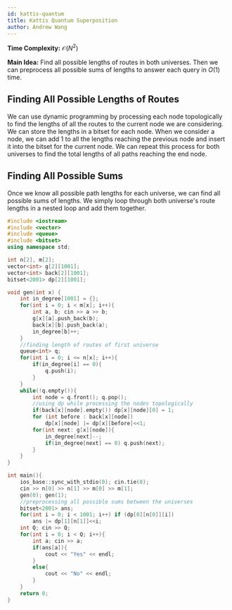 ```yaml
---
id: kattis-quantum
title: Kattis Quantum Superposition
author: Andrew Wang
---
```


**Time Complexity:** $\mathcal{O}(N^2)$

**Main Idea:** Find all possible lengths of routes in both universes. Then we can preprocess all possible sums of lengths to answer each query in $O(1)$ time. 

## Finding All Possible Lengths of Routes

We can use dynamic programming by processing each node topologically to find the lengths of all the routes to the current node we are considering. We can store the lengths in a bitset for each node. When we consider a node, we can add 1 to all the lengths reaching the previous node and insert it into the bitset for the current node. We can repeat this process for both universes to find the total lengths of all paths reaching the end node.



## Finding All Possible Sums

Once we know all possible path lengths for each universe, we can find all possible sums of lengths. We simply loop through both universe's route lengths in a nested loop and add them together. 

```cpp
#include <iostream>
#include <vector>
#include <queue>
#include <bitset>
using namespace std;

int n[2], m[2];
vector<int> g[2][1001];
vector<int> back[2][1001];
bitset<2001> dp[2][1001];

void gen(int x) {
	int in_degree[1001] = {};
	for(int i = 0; i < m[x]; i++){
		int a, b; cin >> a >> b;
		g[x][a].push_back(b);
		back[x][b].push_back(a);
		in_degree[b]++;
	}
	//finding length of routes of first universe
	queue<int> q;
	for(int i = 0; i <= n[x]; i++){
		if(in_degree[i] == 0){
			q.push(i);
		}
	}
	while(!q.empty()){
		int node = q.front(); q.pop();
		//using dp while processing the nodes topologically
		if(back[x][node].empty()) dp[x][node][0] = 1;
		for (int before : back[x][node])
			dp[x][node] |= dp[x][before]<<1;
		for(int next: g[x][node]){
			in_degree[next]--;
			if(in_degree[next] == 0) q.push(next);
		}
	}
}

int main(){
	ios_base::sync_with_stdio(0); cin.tie(0);
	cin >> n[0] >> n[1] >> m[0] >> m[1];
	gen(0); gen(1);
	//preprocessing all possible sums between the universes
	bitset<2001> ans;
	for(int i = 0; i < 1001; i++) if (dp[0][n[0]][i]) 
		ans |= dp[1][n[1]]<<i;
	int Q; cin >> Q;
	for(int i = 0; i < Q; i++){
		int a; cin >> a;
		if(ans[a]){
			cout << "Yes" << endl;
		}
		else{
			cout << "No" << endl;
		}
	}
	return 0;
}
```
